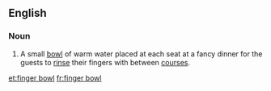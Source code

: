 ==English==

===Noun===
{{en-noun|head=[[finger]] [[bowl]]}}

#A small [[bowl]] of warm water placed at each seat at a fancy dinner for the guests to [[rinse]] their fingers with between [[course]]s.

[[et:finger bowl]]
[[fr:finger bowl]]